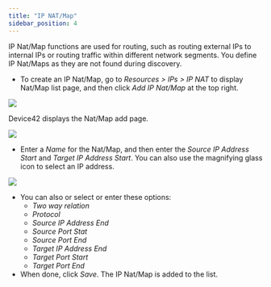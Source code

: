 ```yaml
---
title: "IP NAT/Map"
sidebar_position: 4
---
```


IP Nat/Map functions are used for routing, such as routing external IPs to internal IPs or routing traffic within different network segments. You define IP Nat/Maps as they are not found during discovery.

- To create an IP Nat/Map, go to _Resources > IPs > IP NAT_ to display Nat/Map list page, and then click _Add IP Nat/Map_ at the top right.

![](/assets/images/WEB-597_ip-nat-map-menu-1-700x351.png)

Device42 displays the Nat/Map add page.

![](/assets/images/WEB-597_ip-nat-map-add-700x390.png)

- Enter a _Name_ for the Nat/Map, and then enter the _Source IP Address Start_ and _Target IP Address Start_. You can also use the magnifying glass icon to select an IP address.

![](/assets/images/WEB-597_ip-nat-map-select-ipaddress-1-700x313.png)

- You can also or select or enter these options:
    - _Two way relation_
    - _Protocol_
    - _Source IP Address End_
    - _Source Port Stat_
    - _Source Port End_
    - _Target IP Address End_
    - _Target Port Start_
    - _Target Port End_
- When done, click _Save_. The IP Nat/Map is added to the list.
